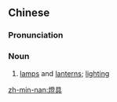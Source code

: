 {{also|灯具}}
==Chinese==
{{zh-forms|s=灯具}}

===Pronunciation===
{{zh-pron
|m=dēngjù
|cat=n
}}

===Noun===
{{zh-noun}}

# [[lamp]]s and [[lantern]]s; [[lighting]]

[[zh-min-nan:燈具]]